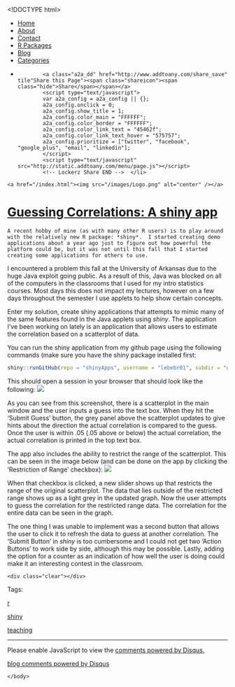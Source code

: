 <!DOCTYPE html>
<html>
  <head>
    <meta charset="utf-8">
    <title>Guessing Correlations&#58; A shiny app</title>
    <meta name="author" content="Brandon LeBeau" />
   <link rel="alternate" type="application/rss+xml" title="Educate-R" href="http://educate-r.org/feed.xml">
    <link rel="stylesheet" type="text/css" href="/stylesheets/newstyle.css">
    <link rel="stylesheet" href="/stylesheets/xcodeDkGrey.css">
    <script type='text/javascript' src="/stylesheets/highlight.pack.js"></script>
<script type='text/javascript'>
  (function(i,s,o,g,r,a,m){i['GoogleAnalyticsObject']=r;i[r]=i[r]||function(){
  (i[r].q=i[r].q||[]).push(arguments)},i[r].l=1*new Date();a=s.createElement(o),
  m=s.getElementsByTagName(o)[0];a.async=1;a.src=g;m.parentNode.insertBefore(a,m)
  })(window,document,'script','//www.google-analytics.com/analytics.js','ga');

  ga('create', 'UA-43425299-1', 'auto');
  ga('send', 'pageview');

</script>
   </head>

  <body>
    <script>hljs.initHighlightingOnLoad();</script>

 <div id="navigation">
  <ul>
  <li><a href="/index.html">Home</a></li>
  <li><a href="/about.html">About</a></li>
  <li><a href="/contact.html">Contact</a></li>
  <li><a href="/projects.html">R Packages</a></li>
  <li><a href="/blog.html">Blog</a></li>
  <li><a href="/tags.html">Categories</a></li>
  <li>         <!-- Lockerz Share BEGIN -->
            <a class="a2a_dd" href="http://www.addtoany.com/share_save" tile"Share this Page"><span class="shareicon"><span class="hide">Share</span></span></a>
            <script type="text/javascript">
            var a2a_config = a2a_config || {};
            a2a_config.onclick = 0;
            a2a_config.show_title = 1;
            a2a_config.color_main = "FFFFFF";
            a2a_config.color_border = "FFFFFF";
            a2a_config.color_link_text = "45462f";
            a2a_config.color_link_text_hover = "575757";
            a2a_config.prioritize = ["twitter", "facebook",  "google_plus", "email", "linkedin"];
            </script>
            <script type="text/javascript" src="http://static.addtoany.com/menu/page.js"></script>
            <!-- Lockerz Share END -->  </li>
  </ul>
  </div>
  <div id="headerimg">
    <a href="/index.html"><img src="/images/Logo.png" alt="center" /></a>
  </div>
  <div class="content">
  <div class="blog">
   <!-- <h2>Guessing Correlations&#58; A shiny app</h2> -->
     <div class="full">
  <h1 class="entry-title">
    <a href="/Rmd/2013-12-30-guessCorr.Rmd" title="Guessing Correlations&#58; A shiny app" rel="bookmark">Guessing Correlations&#58; A shiny app</a>
  </h1>
  <div class="entry-content full-content">
    A recent hobby of mine (as with many other R users) is to play around with the relatively new R package: *shiny*.  I started creating demo applications about a year ago just to figure out how powerful the platform could be, but it was not until this fall that I started creating some applications for others to use.

I encountered a problem this fall at the University of Arkansas due to the huge Java exploit going public.  As a result of this, Java was blocked on all of the computers in the classrooms that I used for my intro statistics courses.  Most days this does not impact my lectures, however on a few days throughout the semester I use applets to help show certain concepts.

Enter my solution, create shiny applications that attempts to mimic many of the same features found in the Java applets using *shiny*.  The application I've been working on lately is an application that allows users to estimate the correlation based on a scatterplot of data.  

You can run the shiny application from my github page using the following commands (make sure you have the shiny package installed first:

```r
shiny::runGitHub(repo = "shinyApps", username = "lebebr01", subdir = "guessCorr")
```

This should open a session in your browser that should look like the following:
![](/figs/GuessingCorrelations.png)

As you can see from this screenshot, there is a scatterplot in the main window and the user inputs a guess into the text box.  When they hit the 'Submit Guess' button, the grey panel above the scatterplot updates to give hints about the direction the actual correlation is compared to the guess.  Once the user is within .05 (.05 above or below) the actual correlation, the actual correlation is printed in the top text box.

The app also includes the ability to restrict the range of the scatterplot.  This can be seen in the image below (and can be done on the app by clicking the 'Restriction of Range' checkbox):
![](/figs/GuessingCorrelationsRR.png)

When that checkbox is clicked, a new slider shows up that restricts the range of the original scatterplot.  The data that lies outside of the restricted range shows up as a light grey in the updated graph.  Now the user attempts to guess the correlation for the restricted range data.  The correlation for the entire data can be seen in the graph.

The one thing I was unable to implement was a second button that allows the user to click it to refresh the data to guess at another correlation.  The 'Submit Button' in *shiny* is too cumbersome and I could not get two 'Action Buttons' to work side by side, although this may be possible.  Lastly, adding the option for a counter as an indication of how well the user is doing could make it an interesting contest in the classroom.


    <div class="clear"></div>
  </div>
  <p class="alt-font tight">
    Tags:&nbsp;
    
    <a href="/tags.html#r-ref" >r</a>
    
    <a href="/tags.html#shiny-ref" >shiny</a>
    
    <a href="/tags.html#teaching-ref" >teaching</a>
    
  </p>
  <p class="by-line">
    <span class="date full-date">
      <abbr class="published" title=""></abbr>
    </span>
  </p>
  <div class="clear"></div>
</div>
<div class="rule">
  <hr/>
</div>

<div id="disqus_thread"></div>
<script type="text/javascript">
  var disqus_shortname = 'rjourney';

  var disqus_url = "http://lebebr01.github.com/Rmd/2013-12-30-guessCorr.Rmd";

  (function() {
      var dsq = document.createElement('script'); dsq.type = 'text/javascript'; dsq.async = true;
      dsq.src = 'http://' + disqus_shortname + '.disqus.com/embed.js';
      (document.getElementsByTagName('head')[0] || document.getElementsByTagName('body')[0]).appendChild(dsq);
  })();
</script>
<noscript>Please enable JavaScript to view the <a href="http://disqus.com/?ref_noscript">comments powered by Disqus.</a></noscript>
<a href="http://disqus.com" class="dsq-brlink">blog comments powered by <span class="logo-disqus">Disqus</span></a>




  </div>
  </div>  
    </body>
</html>
